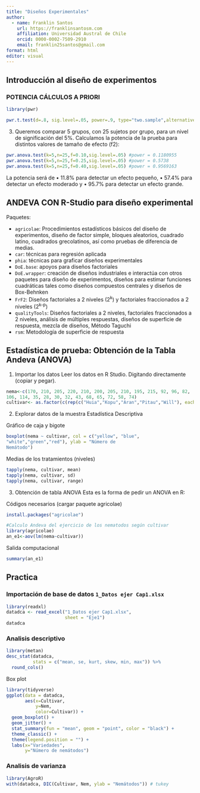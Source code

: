 ```yaml
---
title: "Diseños Experimentales"
author: 
  - name: Franklin Santos
    url: https://franklinsantosm.com
    affiliation: Universidad Austral de Chile
    orcid: 0000-0002-7509-2910
    email: franklin25santos@gmail.com
format: html
editor: visual
---
```


## Introducción al diseño de experimentos


### POTENCIA CÁLCULOS A PRIORI

```r
library(pwr)

pwr.t.test(d=.8, sig.level=.05, power=.9, type="two.sample",alternative="two.sided")

```

3. Queremos comparar 5 grupos, con 25 sujetos por grupo, para un nivel de significación del 5%. Calculamos la potencia de la prueba para distintos valores de tamaño de efecto (f2):

```r
pwr.anova.test(k=5,n=25,f=0.10,sig.level=.05) #power = 0.1180955
pwr.anova.test(k=5,n=25,f=0.25,sig.level=.05) #power = 0.5738
pwr.anova.test(k=5,n=25,f=0.40,sig.level=.05) #power = 0.9569163
```

La potencia será de
• 11.8% para detectar un efecto pequeño,
• 57.4% para detectar un efecto moderado y
• 95.7% para detectar un efecto grande.

## ANDEVA CON R-Studio para diseño experimental

Paquetes:

- `agricolae`: Procedimientos estadísticos básicos del diseño de experimentos, diseño de factor simple, bloques aleatorios, cuadrado latino, cuadrados grecolatinos, así como pruebas de diferencia de medias.
- `car`: técnicas para regresión aplicada
- `phia`: técnicas para graficar diseños experimentales
- `DoE.base`: apoyos para diseños factoriales
- `DoE.wrapper`: creación de diseños industriales e interactúa con otros paquetes para diseño de experimentos, diseños para estimar funciones cuadráticas tales como diseños compuestos centrales y diseños de Box-Behnken
- `FrF2`: Diseños factoriales a 2 niveles (2^k^) y factoriales fraccionados a 2 niveles (2^k-p^)
- `qualityTools`: Diseños factoriales a 2 niveles, factoriales fraccionados a 2 niveles, análisis de múltiples respuestas, diseños de superficie de respuesta, mezcla de diseños, Método Taguchi
- `rsm`: Metodología de superficie de respuesta

## Estadística de prueba: Obtención de la Tabla Andeva (ANOVA)

1. Importar los datos
Leer los datos en R Studio. Digitando directamente (copiar y pegar).

```r
nema<-c(170, 210, 205, 220, 210, 200, 205, 210, 195, 215, 92, 96, 82,
106, 114, 35, 28, 30, 32, 43, 68, 65, 72, 58, 74)
cultivar<- as.factor(c(rep(c("Huia","Kopu","Aran","Pitau","Will"), each=5)))
```


2. Explorar datos de la muestra
Estadística Descriptiva

Gráfico de caja y bigote

```r
boxplot(nema ~ cultivar, col = c("yellow", "blue",
"white","green","red"), ylab = "Número de
Nemátodo")
```

Medias de los tratamientos (niveles)

```r
tapply(nema, cultivar, mean)
tapply(nema, cultivar, sd)
tapply(nema, cultivar, range)
```


3. Obtención de tabla ANOVA Esta es la forma de pedir un ANOVA en R:

Códigos necesarios (cargar paquete agricolae)

```r
install.packages("agricolae")
```

```r
#Calculo Andeva del ejercicio de los nematodos según cultivar
library(agricolae)
an_e1<-aov(lm(nema~cultivar))
```


Salida computacional
```r
summary(an_e1)
```

## Practica 

### Importación de base de datos `1_Datos ejer Cap1.xlsx`

```r
library(readxl)
datadca <- read_excel("1_Datos ejer Cap1.xlsx",
                      sheet = "Eje1")
datadca
```

### Analisis descriptivo

```r
library(metan)
desc_stat(datadca,
          stats = c("mean, se, kurt, skew, min, max")) %>%
  round_cols()
```
Box plot

```r
library(tidyverse)
ggplot(data = datadca,
       aes(x=Cultivar,
           y=Nem,
           color=Cultivar)) +
  geom_boxplot() +
  geom_jitter() +
  stat_summary(fun = "mean", geom = "point", color = "black") +
  theme_classic() +
  theme(legend.position = "") +
  labs(x="Variedades",
       y="Número de nemátodos") 
```


### Analisis de varianza

```r
library(AgroR)
with(datadca, DIC(Cultivar, Nem, ylab = "Nemátodos")) # tukey
```


